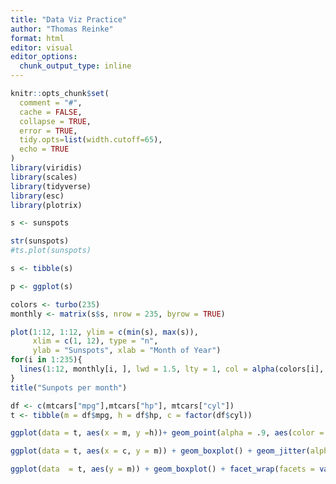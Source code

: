 ```yaml
---
title: "Data Viz Practice"
author: "Thomas Reinke"
format: html
editor: visual
editor_options: 
  chunk_output_type: inline
---
```


```r
knitr::opts_chunk$set(
  comment = "#", 
  cache = FALSE,  
  collapse = TRUE,
  error = TRUE,
  tidy.opts=list(width.cutoff=65),
  echo = TRUE
)
library(viridis)
library(scales)
library(tidyverse)
library(esc)
library(plotrix)
```

```r
s <- sunspots

str(sunspots)
#ts.plot(sunspots)

s <- tibble(s)

p <- ggplot(s)
```

```r
colors <- turbo(235)
monthly <- matrix(s$s, nrow = 235, byrow = TRUE)

plot(1:12, 1:12, ylim = c(min(s), max(s)), 
     xlim = c(1, 12), type = "n", 
     ylab = "Sunspots", xlab = "Month of Year")
for(i in 1:235){
  lines(1:12, monthly[i, ], lwd = 1.5, lty = 1, col = alpha(colors[i], .25))
}
title("Sunpots per month")

```

```r
df <- c(mtcars["mpg"],mtcars["hp"], mtcars["cyl"])
t <- tibble(m = df$mpg, h = df$hp, c = factor(df$cyl))

ggplot(data = t, aes(x = m, y =h))+ geom_point(alpha = .9, aes(color = c))
```

```r
ggplot(data = t, aes(x = c, y = m)) + geom_boxplot() + geom_jitter(alpha = .9, aes(color = c))
```

```r
ggplot(data  = t, aes(y = m)) + geom_boxplot() + facet_wrap(facets = vars(c)) 
```
